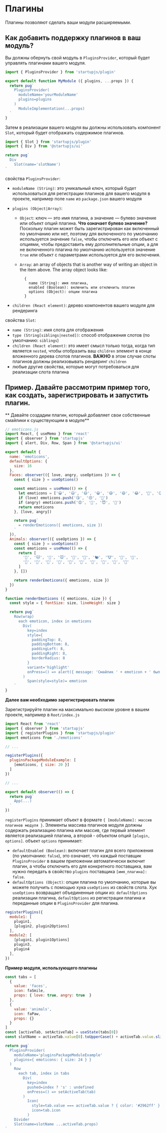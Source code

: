 
# Плагины

Плагины позволяют сделать ваши модули расширяемыми.

## Как добавить поддержку плагинов в ваш модуль?

Вы должны обернуть свой модуль в `PluginsProvider`, который будет управлять плагинами вашего модуля.

```js
import { PluginsProvider } from 'startupjs/plugin'

export default function MyModule ({ plugins, ...props }) {
  return pug`
    PluginsProvider(
      moduleName='yourModuleName'
      plugins=plugins
    )
      ModuleImplementation(...props)
  `
}
```

Затем в реализации вашего модуля вы должны использовать компонент `Slot`, который будет отображать содержимое плагинов.

```js
import { Slot } from 'startupjs/plugin'
import { Div } from '@startupjs/ui'

return pug`
  Div
    Slot(name='slotName')
`
```

свойства `PluginsProvider`:

  - `moduleName (String)`: это уникальный ключ, который будет использоваться для регистрации плагинов для вашего модуля в проекте, например поле `name` из `package.json` вашего модуля

  - `plugins (Object|Array)`:

    - `Object`: ключ — это имя плагина, а значение — булево значение или объект опций плагина. **Что означает булево значение?** Поскольку плагин может быть зарегистрирован как включенный по умолчанию или нет, поэтому для включенного по умолчанию используется значение `false`, чтобы отключить его или объект с опциями, чтобы предоставить ему дополнительные опции, а для не включенного плагина по умолчанию используется значение `true` или объект с параметрами используется для его включения.
    - `Array`: an array of objects that is another way of writing an object in the item above. The array object looks like:

        ```
          {
            name (String): имя плагина,
            enabled (Boolean): включить или отключить плагин
            options (Object): опции плагина
          }
        ```

  - `children (React element)`: дерево компонентов вашего модуля для рендеринга

свойства `Slot`:

  - `name (String)`: имя слота для отображения
  - `type (String[siblings|nested])`: способ отображения слотов (по умолчанию: `siblings`)
  - `children (React element)`: это имеет смысл только тогда, когда тип является `nested`, чтобы отобразить ваш `children` элемент в конце вложенного дерева слотов плагинов. **ВАЖНО** в этом случае слоты плагинов должны реализовывать рендеринг `children`
  - любые другие свойства, которые могут потребоваться для реализации слота плагина

## Пример. Давайте рассмотрим пример того, как создать, зарегистрировать и запустить плагин.

** Давайте создадим плагин, который добавляет свои собственные смайлики к существующим в модуле**

```js
// emoticons.js
import React, { useMemo } from 'react'
import { observer } from 'startupjs'
import { alert, Div, Row, Span } from '@startupjs/ui'

export default {
  name: 'emoticons',
  defaultOptions: {
    size: 16
  },
  Faces: observer(({ love, angry, useOptions }) => {
    const { size } = useOptions()

    const emoticons = useMemo(() => {
      let emoticons = ['😀', '😃', '😄', '😁', '😅', '😆', '😂', '🤣', '😉', '😊']
      if (love) emoticons.push('😘', '😍', '🥰')
      if (angry) emoticons.push('😡', '🤬', '😈', '👿')
      return emoticons
    }, [love, angry])

    return pug`
      = renderEmoticons({ emoticons, size })
    `
  }),
  Animals: observer(({ useOptions }) => {
    const { size } = useOptions()
    const emoticons = useMemo(() => {
      return [
        '🐰', '🐱', '🦊', '🐭', '🐶', '🐒', '🐿', '🐮', '🐻', '🐼',
        '🦁', '🐺', '🐷', '🦧', '🦥', '🐅', '🦓', '🦘', '🐖', '🐩'
      ]
    }, [])

    return renderEmoticons({ emoticons, size })
  })
}

function renderEmoticons ({ emoticons, size }) {
  const style = { fontSize: size, lineHeight: size }

  return pug`
    Row(wrap)
      each emoticon, index in emoticons
        Div(
          key=index
          style={
            paddingTop: 8,
            paddingBottom: 8,
            paddingLeft: 8,
            paddingRight: 8,
            borderRadius: 8
          }
          variant='highlight'
          onPress=() => alert({ message: 'Смайлик ' + emoticon + ' был нажат' })
        )
          Span(style=style)= emoticon
    `
}
```

**Далее вам необходимо зарегистрировать плагин**

Зарегистрируйте плагин на максимально высоком уровне в вашем проекте, например в `Root/index.js`

```js
import React from 'react'
import { observer } from 'startupjs'
import { registerPlugins } from 'startupjs/plugin'
import emoticons from './emoticons'

// ...

registerPlugins({
  pluginsPackageModuleExample: [
    [emoticons, { size: 20 }]
  ]
})

// ...

export default observer(() => {
  return pug`
    App(...)
  `
})
```

`registerPlugins` принимает объект в формате `{ [moduleName]: массив плагинов модуля }`. Элементы массива плагинов модуля должны содержать реализацию плагина или массив, где первый элемент является реализацией плагина, а второй - объектом опций `[plugin, options]`. объект `options` принимает:

- `defaultEnabled (Boolean)`: включает плагин для всего приложения (по умолчанию: `false`), это означает, что каждый поставщик `PluginsProvider` в вашем приложении автоматически включит плагин, а чтобы отключить его для конкретного поставщика, вам нужно передать в свойство `plugins` поставщика `[имя_плагина]: false`.
- `defaultOptions (Object)`: опции плагина по умолчанию, которые вы можете получить с помощью хука `useOptions` из свойств слота. Хук `useOptions` возвращает объединенные опции из: `defaultOptions` реализации плагина, `defaultOptions` из регистрации плагина и переданные опции в `PluginsProvider` для плагина.

```js
registerPlugins({
  module1: [
    plugin1,
    [plugin2, plugin2Options]
  ],
  module2: [
    [plugin1, plugin1Options]
    plugin3,
    plugin4
  ],
})
```

**Пример модуля, использующего плагины**

```jsx example noscroll
const tabs = [
  {
    value: 'faces',
    icon: faSmile,
    props: { love: true, angry: true  }
  },
  {
    value: 'animals',
    icon: faPaw,
    props: {}
  }
]
const [activeTab, setActiveTab] = useState(tabs[0])
const slotName = activeTab.value[0].toUpperCase() + activeTab.value.slice(1)

return pug`
  PluginsProvider(
    moduleName='pluginsPackageModuleExample'
    plugins={ emoticons: { size: 24 } }
  )
    Row
      each tab, index in tabs
        Div(
          key=index
          pushed=index ? 's' : undefined
          onPress=() => setActiveTab(tab)
        )
          Icon(
            style=tab.value === activeTab.value ? { color: '#2962ff' } : undefined
            icon=tab.icon
          )
    Divider
    Slot(name=slotName ...activeTab.props)
`
```
